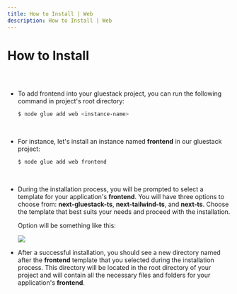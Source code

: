 ```yaml
---
title: How to Install | Web
description: How to Install | Web
---
```



<Meta title="Web Plugin/How to Install" />

# How to Install

##

<br/>

* To add frontend into your gluestack project, you can run the following command in project's root directory:
  ```sh
  $ node glue add web <instance-name>
  ```

    <br/>

* For instance, let's install an instance named **frontend** in our gluestack project:
  ```sh
  $ node glue add web frontend
  ```

  <br/>

* During the installation process, you will be prompted to select a template for your application's **frontend**. You will have three options to choose from: **next-gluestack-ts**, **next-tailwind-ts**, and **next-ts**. Choose the template that best suits your needs and proceed with the installation.

  Option will be something like this:
    
    <img src='/assets/frontend.png'/>
    
  <br/>


* After a successful installation, you should see a new directory named after the **frontend** template that you selected during the installation process. This directory will be located in the root directory of your project and will contain all the necessary files and folders for your application's **frontend**.
